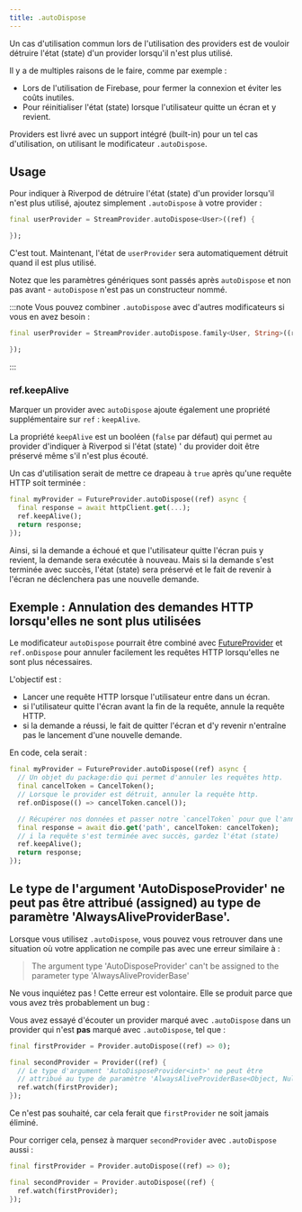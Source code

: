 ```yaml
---
title: .autoDispose
---
```



Un cas d'utilisation commun lors de l'utilisation des providers est de vouloir détruire 
l'état (state) d'un provider lorsqu'il n'est plus utilisé.

Il y a de multiples raisons de le faire, comme par exemple :

- Lors de l'utilisation de Firebase, pour fermer la connexion et éviter les coûts inutiles.
- Pour réinitialiser l'état (state) lorsque l'utilisateur quitte un écran et y revient.

Providers est livré avec un support intégré (built-in) pour un tel cas d'utilisation, 
on utilisant le modificateur `.autoDispose`.

## Usage

Pour indiquer à Riverpod de détruire l'état (state) d'un provider 
lorsqu'il n'est plus utilisé, ajoutez simplement `.autoDispose` à votre provider :

```dart
final userProvider = StreamProvider.autoDispose<User>((ref) {

});
```

C'est tout. Maintenant, l'état de `userProvider` 
sera automatiquement détruit quand il est plus utilisé.

Notez que les paramètres génériques sont passés après `autoDispose` et non pas avant - 
`autoDispose` n'est pas un constructeur nommé.

:::note
Vous pouvez combiner `.autoDispose` avec d'autres modificateurs si vous en avez besoin :

```dart
final userProvider = StreamProvider.autoDispose.family<User, String>((ref, id) {

});
```

:::

### ref.keepAlive

Marquer un provider avec `autoDispose` ajoute également une 
propriété supplémentaire sur `ref` : `keepAlive`.

La propriété `keepAlive` est un booléen (`false` par défaut) qui permet au provider d'indiquer à Riverpod si l'état (state) '
du provider doit être préservé même s'il n'est plus écouté.

Un cas d'utilisation serait de mettre ce drapeau à `true` après qu'une requête HTTP soit terminée :

```dart
final myProvider = FutureProvider.autoDispose((ref) async {
  final response = await httpClient.get(...);
  ref.keepAlive();
  return response;
});
```

Ainsi, si la demande a échoué et que l'utilisateur quitte l'écran puis 
y revient, la demande sera exécutée à nouveau.
Mais si la demande s'est terminée avec succès, l'état (state) sera préservé et le fait de revenir 
à l'écran ne déclenchera pas une nouvelle demande.

## Exemple : Annulation des demandes HTTP lorsqu'elles ne sont plus utilisées

Le modificateur `autoDispose` pourrait être combiné avec [FutureProvider] et `ref.onDispose` pour annuler 
facilement les requêtes HTTP lorsqu'elles ne sont plus nécessaires.

L'objectif est :

- Lancer une requête HTTP lorsque l'utilisateur entre dans un écran.
- si l'utilisateur quitte l'écran avant la fin de la requête, annule la requête HTTP.
- si la demande a réussi, le fait de quitter l'écran et d'y revenir n'entraîne pas le lancement d'une nouvelle demande.

En code, cela serait :

```dart
final myProvider = FutureProvider.autoDispose((ref) async {
  // Un objet du package:dio qui permet d'annuler les requêtes http.
  final cancelToken = CancelToken();
  // Lorsque le provider est détruit, annuler la requête http.
  ref.onDispose(() => cancelToken.cancel());

  // Récupérer nos données et passer notre `cancelToken` pour que l'annulation fonctionne.
  final response = await dio.get('path', cancelToken: cancelToken);
  // i la requête s'est terminée avec succès, gardez l'état (state)
  ref.keepAlive();
  return response;
});
```

## Le type de l'argument 'AutoDisposeProvider' ne peut pas être attribué (assigned) au type de paramètre 'AlwaysAliveProviderBase'.

Lorsque vous utilisez `.autoDispose`, vous pouvez vous retrouver 
dans une situation où votre application ne compile pas avec une erreur similaire à :

> The argument type 'AutoDisposeProvider' can't be assigned to the parameter
> type 'AlwaysAliveProviderBase'

Ne vous inquiétez pas ! Cette erreur est volontaire. Elle se produit 
parce que vous avez très probablement un bug :

Vous avez essayé d'écouter un provider marqué avec `.autoDispose` dans un provider 
qui n'est **pas** marqué avec `.autoDispose`, tel que :

```dart
final firstProvider = Provider.autoDispose((ref) => 0);

final secondProvider = Provider((ref) {
  // Le type d'argument 'AutoDisposeProvider<int>' ne peut être 
  // attribué au type de paramètre 'AlwaysAliveProviderBase<Object, Null>'.
  ref.watch(firstProvider);
});
```

Ce n'est pas souhaité, car cela ferait que `firstProvider` ne soit jamais éliminé.

Pour corriger cela, pensez à marquer `secondProvider` avec `.autoDispose` aussi :

```dart
final firstProvider = Provider.autoDispose((ref) => 0);

final secondProvider = Provider.autoDispose((ref) {
  ref.watch(firstProvider);
});
```

[provider]: https://pub.dev/documentation/riverpod/latest/riverpod/Provider-class.html
[futureprovider]: https://pub.dev/documentation/riverpod/latest/riverpod/FutureProvider-class.html